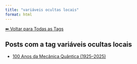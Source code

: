 ```yaml
---
title: "variáveis ocultas locais"
format: html
---
```


[⬅ Voltar para Todas as Tags](../tags.qmd)

## Posts com a tag **variáveis ocultas locais**

- [100 Anos da Mecânica Quântica (1925–2025)](/posts/fisica/100-anos-mecanica-quantica.html)
